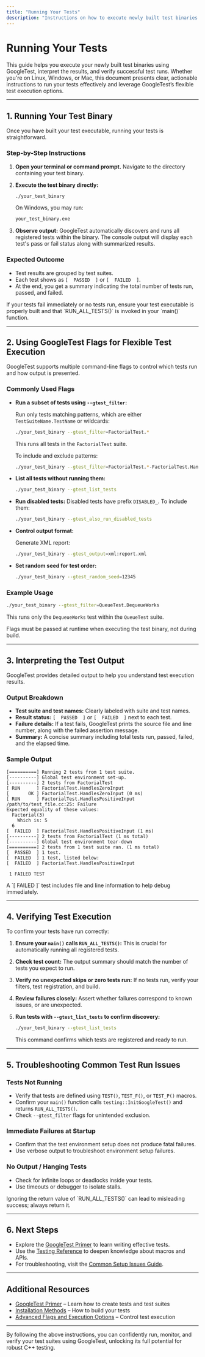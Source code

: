 ```yaml
---
title: "Running Your Tests"
description: "Instructions on how to execute newly built test binaries across supported platforms, interpret the output, and verify test execution. Highlights different methods for running and filtering tests."
---
```


# Running Your Tests

This guide helps you execute your newly built test binaries using GoogleTest, interpret the results, and verify successful test runs. Whether you're on Linux, Windows, or Mac, this document presents clear, actionable instructions to run your tests effectively and leverage GoogleTest’s flexible test execution options.

---

## 1. Running Your Test Binary

Once you have built your test executable, running your tests is straightforward.

### Step-by-Step Instructions

1. **Open your terminal or command prompt.** Navigate to the directory containing your test binary.

2. **Execute the test binary directly:**

   ```bash
   ./your_test_binary
   ```

   On Windows, you may run:

   ```cmd
   your_test_binary.exe
   ```

3. **Observe output:** GoogleTest automatically discovers and runs all registered tests within the binary. The console output will display each test's pass or fail status along with summarized results.


### Expected Outcome

- Test results are grouped by test suites.
- Each test shows as `[  PASSED  ]` or `[  FAILED  ]`.
- At the end, you get a summary indicating the total number of tests run, passed, and failed.

<Tip>
If your tests fail immediately or no tests run, ensure your test executable is properly built and that `RUN_ALL_TESTS()` is invoked in your `main()` function.
</Tip>

---

## 2. Using GoogleTest Flags for Flexible Test Execution

GoogleTest supports multiple command-line flags to control which tests run and how output is presented.

### Commonly Used Flags

- **Run a subset of tests using `--gtest_filter`:**

  Run only tests matching patterns, which are either `TestSuiteName.TestName` or wildcards:

  ```bash
  ./your_test_binary --gtest_filter=FactorialTest.*
  ```

  This runs all tests in the `FactorialTest` suite.

  To include and exclude patterns:

  ```bash
  ./your_test_binary --gtest_filter=FactorialTest.*-FactorialTest.HandlesZeroInput
  ```

- **List all tests without running them:**

  ```bash
  ./your_test_binary --gtest_list_tests
  ```

- **Run disabled tests:** Disabled tests have prefix `DISABLED_`. To include them:

  ```bash
  ./your_test_binary --gtest_also_run_disabled_tests
  ```

- **Control output format:**

  Generate XML report:

  ```bash
  ./your_test_binary --gtest_output=xml:report.xml
  ```

- **Set random seed for test order:**

  ```bash
  ./your_test_binary --gtest_random_seed=12345
  ```

### Example Usage

```bash
./your_test_binary --gtest_filter=QueueTest.DequeueWorks
```

This runs only the `DequeueWorks` test within the `QueueTest` suite.

<Note>
Flags must be passed at runtime when executing the test binary, not during build.
</Note>

---

## 3. Interpreting the Test Output

GoogleTest provides detailed output to help you understand test execution results.

### Output Breakdown

- **Test suite and test names:** Clearly labeled with suite and test names.
- **Result status:** `[  PASSED  ]` or `[  FAILED  ]` next to each test.
- **Failure details:** If a test fails, GoogleTest prints the source file and line number, along with the failed assertion message.
- **Summary:** A concise summary including total tests run, passed, failed, and the elapsed time.

### Sample Output

```
[==========] Running 2 tests from 1 test suite.
[----------] Global test environment set-up.
[----------] 2 tests from FactorialTest
[ RUN      ] FactorialTest.HandlesZeroInput
[       OK ] FactorialTest.HandlesZeroInput (0 ms)
[ RUN      ] FactorialTest.HandlesPositiveInput
/path/to/test_file.cc:25: Failure
Expected equality of these values:
  Factorial(3)
    Which is: 5
  6
[  FAILED  ] FactorialTest.HandlesPositiveInput (1 ms)
[----------] 2 tests from FactorialTest (1 ms total)
[----------] Global test environment tear-down
[==========] 2 tests from 1 test suite ran. (1 ms total)
[  PASSED  ] 1 test.
[  FAILED  ] 1 test, listed below:
[  FAILED  ] FactorialTest.HandlesPositiveInput

 1 FAILED TEST
```

<Tip>
A `[  FAILED  ]` test includes file and line information to help debug immediately.
</Tip>

---

## 4. Verifying Test Execution

To confirm your tests have run correctly:

1. **Ensure your `main()` calls `RUN_ALL_TESTS()`:** This is crucial for automatically running all registered tests.

2. **Check test count:** The output summary should match the number of tests you expect to run.

3. **Verify no unexpected skips or zero tests run:** If no tests run, verify your filters, test registration, and build.

4. **Review failures closely:** Assert whether failures correspond to known issues, or are unexpected.

5. **Run tests with `--gtest_list_tests` to confirm discovery:**

   ```bash
   ./your_test_binary --gtest_list_tests
   ```

   This command confirms which tests are registered and ready to run.

---

## 5. Troubleshooting Common Test Run Issues

### Tests Not Running

- Verify that tests are defined using `TEST()`, `TEST_F()`, or `TEST_P()` macros.
- Confirm your `main()` function calls `testing::InitGoogleTest()` and returns `RUN_ALL_TESTS()`.
- Check `--gtest_filter` flags for unintended exclusion.

### Immediate Failures at Startup

- Confirm that the test environment setup does not produce fatal failures.
- Use verbose output to troubleshoot environment setup failures.

### No Output / Hanging Tests

- Check for infinite loops or deadlocks inside your tests.
- Use timeouts or debugger to isolate stalls.

<Warning>
Ignoring the return value of `RUN_ALL_TESTS()` can lead to misleading success; always return it.
</Warning>

---

## 6. Next Steps

- Explore the [GoogleTest Primer](../primer.md) to learn writing effective tests.
- Use the [Testing Reference](../reference/testing.md) to deepen knowledge about macros and APIs.
- For troubleshooting, visit the [Common Setup Issues Guide](../troubleshooting/common-setup-issues.md).

---

## Additional Resources

- [GoogleTest Primer](primer.md) – Learn how to create tests and test suites
- [Installation Methods](../../getting-started/prerequisites-installation/installation-methods.md) – How to build your tests
- [Advanced Flags and Execution Options](advanced.md#running-a-subset-of-the-tests) – Control test execution

---

By following the above instructions, you can confidently run, monitor, and verify your test suites using GoogleTest, unlocking its full potential for robust C++ testing.

